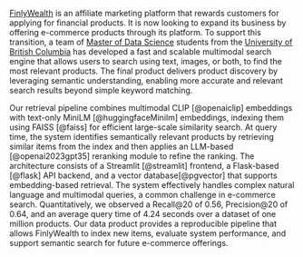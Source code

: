 [FinlyWealth](https://finlywealth.com/) is an affiliate marketing platform that rewards customers for applying for financial products. It is now looking to expand its business by offering e-commerce products through its platform. To support this transition, a team of [Master of Data Science](https://masterdatascience.ubc.ca/) students from the [University of British Columbia](https://www.ubc.ca/) has developed a fast and scalable multimodal search engine that allows users to search using text, images, or both, to find the most relevant products. The final product delivers product discovery by leveraging semantic understanding, enabling more accurate and relevant search results beyond simple keyword matching.

Our retrieval pipeline combines multimodal CLIP [@openaiclip] embeddings with text-only MiniLM [@huggingfaceMinilm] embeddings, indexing them using FAISS [@faiss] for efficient large-scale similarity search. At query time, the system identifies semantically relevant products by retrieving similar items from the index and then applies an LLM-based [@openai2023gpt35] reranking module to refine the ranking. The architecture consists of a Streamlit [@streamlit] frontend, a Flask-based [@flask] API backend, and a vector database[@pgvector] that supports embedding-based retrieval. The system effectively handles complex natural language and multimodal queries, a common challenge in e-commerce search. Quantitatively, we observed a Recall@20 of 0.56, Precision@20 of 0.64, and an average query time of 4.24 seconds over a dataset of one million products. Our data product provides a reproducible pipeline that allows FinlyWealth to index new items, evaluate system performance, and support semantic search for future e-commerce offerings.
